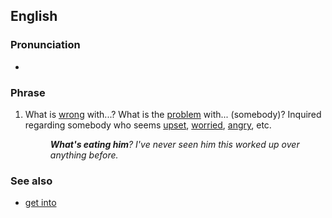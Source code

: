 ==English==

===Pronunciation===
* {{audio|En-au-what's eating.ogg|Audio (AU)|lang=en}}

===Phrase===
{{en-phrase}}

# {{lb|en|idiomatic}} What is [[wrong]] with...? What is the [[problem]] with... (somebody)? Inquired regarding somebody who seems [[upset]], [[worried]], [[angry]], etc.
#: '''''What's eating him'''? I've never seen him this worked up over anything before.''

===See also===
* [[get into]] {{gloss|make behave uncharacteristically}}